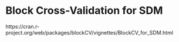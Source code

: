 # Block Cross-Validation for SDM

https://cran.r-project.org/web/packages/blockCV/vignettes/BlockCV_for_SDM.html